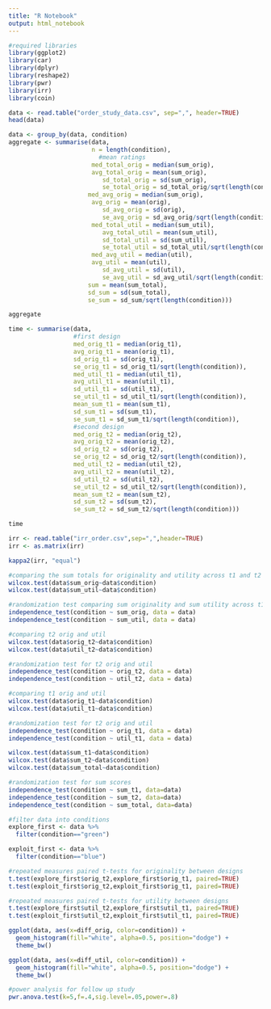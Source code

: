 ```yaml
---
title: "R Notebook"
output: html_notebook
---
```


```r
#required libraries
library(ggplot2)
library(car)
library(dplyr)
library(reshape2)
library(pwr)
library(irr)
library(coin)
```
```r
data <- read.table("order_study_data.csv", sep=",", header=TRUE)
head(data)
```

```r
data <- group_by(data, condition)
aggregate <- summarise(data,
                       n = length(condition),
                         #mean ratings
                       med_total_orig = median(sum_orig),   
                       avg_total_orig = mean(sum_orig),
                          sd_total_orig = sd(sum_orig),
                          se_total_orig = sd_total_orig/sqrt(length(condition)),
                      med_avg_orig = median(sum_orig),   
                       avg_orig = mean(orig),
                          sd_avg_orig = sd(orig),
                          se_avg_orig = sd_avg_orig/sqrt(length(condition)),
                       med_total_util = median(sum_util),
                          avg_total_util = mean(sum_util),
                          sd_total_util = sd(sum_util),
                          se_total_util = sd_total_util/sqrt(length(condition)),
                       med_avg_util = median(util),   
                       avg_util = mean(util),
                          sd_avg_util = sd(util),
                          se_avg_util = sd_avg_util/sqrt(length(condition)),
                      sum = mean(sum_total),
                      sd_sum = sd(sum_total),
                      se_sum = sd_sum/sqrt(length(condition)))

aggregate
```
```r
time <- summarise(data,
                  #first design
                  med_orig_t1 = median(orig_t1),
                  avg_orig_t1 = mean(orig_t1),
                  sd_orig_t1 = sd(orig_t1),
                  se_orig_t1 = sd_orig_t1/sqrt(length(condition)),
                  med_util_t1 = median(util_t1),
                  avg_util_t1 = mean(util_t1),
                  sd_util_t1 = sd(util_t1),
                  se_util_t1 = sd_util_t1/sqrt(length(condition)),
                  mean_sum_t1 = mean(sum_t1),
                  sd_sum_t1 = sd(sum_t1),
                  se_sum_t1 = sd_sum_t1/sqrt(length(condition)),
                  #second design
                  med_orig_t2 = median(orig_t2),
                  avg_orig_t2 = mean(orig_t2),
                  sd_orig_t2 = sd(orig_t2),
                  se_orig_t2 = sd_orig_t2/sqrt(length(condition)),
                  med_util_t2 = median(util_t2),
                  avg_util_t2 = mean(util_t2),
                  sd_util_t2 = sd(util_t2),
                  se_util_t2 = sd_util_t2/sqrt(length(condition)),
                  mean_sum_t2 = mean(sum_t2),
                  sd_sum_t2 = sd(sum_t2),
                  se_sum_t2 = sd_sum_t2/sqrt(length(condition)))

time
```

```r
irr <- read.table("irr_order.csv",sep=",",header=TRUE)
irr <- as.matrix(irr)

kappa2(irr, "equal")
```

```r
#comparing the sum totals for originality and utility across t1 and t2
wilcox.test(data$sum_orig~data$condition)
wilcox.test(data$sum_util~data$condition)
```

```r
#randomization test comparing sum originality and sum utility across t1 and t2
independence_test(condition ~ sum_orig, data = data)
independence_test(condition ~ sum_util, data = data)
```

```r
#comparing t2 orig and util
wilcox.test(data$orig_t2~data$condition)
wilcox.test(data$util_t2~data$condition)
```
```r
#randomization test for t2 orig and util
independence_test(condition ~ orig_t2, data = data)
independence_test(condition ~ util_t2, data = data)
```

```r
#comparing t1 orig and util
wilcox.test(data$orig_t1~data$condition)
wilcox.test(data$util_t1~data$condition)
```
```r
#randomization test for t2 orig and util
independence_test(condition ~ orig_t1, data = data)
independence_test(condition ~ util_t1, data = data)
```
```r
wilcox.test(data$sum_t1~data$condition)
wilcox.test(data$sum_t2~data$condition)
wilcox.test(data$sum_total~data$condition)
```

```r
#randomization test for sum scores
independence_test(condition ~ sum_t1, data=data)
independence_test(condition ~ sum_t2, data=data)
independence_test(condition ~ sum_total, data=data)
```

```r
#filter data into conditions
explore_first <- data %>%
  filter(condition=="green")

exploit_first <- data %>%
  filter(condition=="blue")
```
```r
#repeated measures paired t-tests for originality between designs
t.test(explore_first$orig_t2,explore_first$orig_t1, paired=TRUE)
t.test(exploit_first$orig_t2,exploit_first$orig_t1, paired=TRUE)
```
```r
#repeated measures paired t-tests for utility between designs
t.test(explore_first$util_t2,explore_first$util_t1, paired=TRUE)
t.test(exploit_first$util_t2,exploit_first$util_t1, paired=TRUE)
```
```r
ggplot(data, aes(x=diff_orig, color=condition)) +
  geom_histogram(fill="white", alpha=0.5, position="dodge") +
  theme_bw()

ggplot(data, aes(x=diff_util, color=condition)) +
  geom_histogram(fill="white", alpha=0.5, position="dodge") +
  theme_bw()
```
```r
#power analysis for follow up study
pwr.anova.test(k=5,f=.4,sig.level=.05,power=.8)
```

